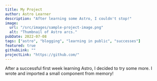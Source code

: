 ```yaml
---
title: My Project
author: Astro Learner
description: "After learning some Astro, I couldn't stop!"
image:
  url: "/src/images/sample-project-image.png"
  alt: "Thumbnail of Astro arcs."
pubDate: 2022-07-08
tags: ["astro", "blogging", "learning in public", "successes"]
featured: true
githubLink: ""
projectLink: "https://github.com/"
---
```


After a successful first week learning Astro, I decided to try some more. I wrote and imported a small component from memory!
